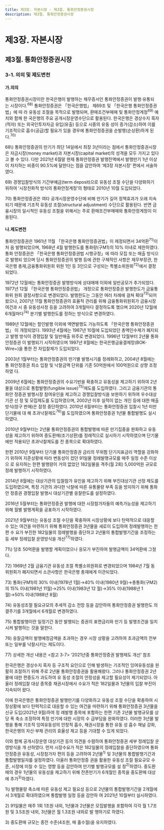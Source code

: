 ```yaml
---
title: 제3장. 자본시장 - 제3절. 통화안정증권시장
description: 제3절. 통화안정증권시장
---
```


# 제3장. 자본시장

## 제3절. 통화안정증권시장

### 3-1. 의의 및 제도변천

#### 가.의의

통화안정증권시장이란 한국은행이 발행하는 채무증서인 통화안정증권이 발행·유통되
는 시장이다.$^{68)}$ 통화안정증권은 「한국은행법」 제69조 및 「한국은행 통화안정증권법」에 따
라 유동성 조절을 목적으로 발행되며, 환매조건부매매 및 통화안정계정$^{69)}$ 예치와 함께 한
국은행의 주요 공개시장운영수단으로 활용된다.
한국은행은 경상수지 흑자(적자) 또는 외국인투자자금 유입(유출) 등으로 시중의 유동
성이 증가(감소)하여 이를 기조적으로 흡수(공급)할 필요가 있을 경우에 통화안정증권을
순발행(순상환)하게 된다.$^{70)}$

<GComment>
68\) 통화안정증권의 만기가 최단 14일에서 최장 3년이라는 점에서 통화안정증권시장은 자금시장(money market)과 자본시장(capital
market)의 성격을 모두 가지고 있다고 볼 수 있다. 다만 2021년 6월말 현재 통화안정증권 발행잔액에서 발행만기 1년 이상이 차지하는
비중이 90.5%에 달한다는 점을 감안하여 ‘제3장 자본시장’ 편에서 서술하였다.

69\) 경쟁입찰방식의 기간부예금(term deposit)으로 유동성 조절 수단을 다양화하기 위하여 ‘시장친화적 방식의 통화안정계정’의 형태로
2010년 10월 도입되었다.

70\) 통화안정증권은 여타 공개시장운영수단에 비해 만기가 길어 정책효과가 오래 지속되기 때문에 기조적 유동성 조절(structural
adjustment) 수단으로 활용된다. 반면 금융시장의 일시적인 유동성 조절을 위해서는 주로 환매조건부매매와 통화안정계정이 이용된다.
</GComment>

#### 나.제도변천

통화안정증권은 1961년 11월 「한국은행 통화안정증권법」이 제정되면서 34억환$^{71)}$이 처
음 발행되었으며, 1968년 4월 발행한도를 통화량(구M1)의 10% 이내로 제한하였다. 통화
안정증권은 「한국은행 통화안정증권법 시행규정」에 따라 모집 또는 매출 방식으로 발행되
었으며 당시 통화안정증권의 발행 등에 관한 구체적인 사항은 재무부장관, 한국은행 총재,금융통화위원회 위원 1인 등 3인으로 구성되는 특별소위원회$^{72)}$에서 결정되었다.

1972년 12월에는 통화안정증권 발행방식에 상대매매 이외에 일반공모가 추가되었다.
1977년 12월 「한국은행 통화안정증권법」 개정으로 통화안정증권 발행한도가 금융통화위
원회 결정사항으로 변경되었다. 발행한도는 그동안 여러 차례에 걸쳐 확대$^{73)}$되어 왔으나,
2007년 11월 통화안정증권의 효율적 관리를 위해 금융통화위원회가 금융시장 여건과 시
중 유동성사정 등을 고려하여 3개월마다 결정하도록 했으며 2020년 12월에 6개월마다$^{74)}$
분기별 발행한도를 정하는 방식으로 변경하였다.

1989년 12월에는 할인발행 이외에 액면발행도 가능하도록 「한국은행 통화안정증권법」
이 개정되었다. 1993년 4월에는 1987년 10월에 도입되었던 총액인수제가 폐지되고 발행
방식이 경쟁입찰 및 일반매출 위주로 변경되었다. 1996년 12월부터 2년물 통화안정증권
이 발행되기 시작하였으며 1997년 8월에는 한국은행금융결제망(BOK-Wire+)을 통한 전
자입찰제가 도입되었다.

2003년 1월부터는 통화안정증권의 만기별 발행시기를 정례화하고, 2004년 8월에는 통
화안정증권 최소 입찰 및 낙찰금액 단위를 기존 50억원에서 100억원으로 상향 조정하였
다.

2009년 6월에는 통화안정증권의 수요기반을 확충하고 유동성을 제고하기 위하여 2년
물을 대상으로 통합발행(fungible issue)$^{75)}$제도를 도입하였다. 그리고 금융기관의 통화안
정증권 발행시장 참여유인을 제고하고 경쟁입찰방식을 보완하기 위하여 우수대상기관 선
정 및 모집제도를 도입하였으며, 2002년 이후 실적이 없는 개인 등에 대한 매출방식(창구
판매)은 잠정 중단하였다. 2010년 6월부터는 통화안정증권 입찰시 1년 미만 단기물에 대
해 초과낙찰제도$^{76)}$를 도입하였으며 통화안정증권 1년물 통합발행도 실시하였다.

2010년 9월부터는 2년물 통화안정증권의 통합발행에 따른 만기집중을 완화하고 유동
성을 제고하기 위하여 중도환매(조기상환)를 정례적으로 실시하기 시작하였으며 단기물
에만 적용되던 초과낙찰제도를 전 종목으로 확대하였다.

한편 2010년 9월부터 단기물 통화안정증권 금리의 무위험 단기지표금리 역할을 강화하
기 위하여 지준상황에 따라 변동성이 컸던 91일물 정례발행규모를 매주 일정 수준 이상으
로 유지하는 한편 발행량이 거의 없었던 182일물을 격주(월 2회) 5,000억원 규모로 정례
발행하기 시작하였다.

2014년 8월에는 대상기관의 입찰참가 유인을 제고하기 위해 부진대상기관 선정 제도를
도입하였으며, 특정 기관의 과다한 낙찰에 따른 유통물량 부족 등을 방지하기 위해 통화안
정증권 경쟁입찰 발행시 대상기관별 응찰한도를 설정하였다.

2016년 5월부터는 통화안정증권 발행에 대한 시장참가자들의 예측가능성을 제고하기
위해 월별 발행계획을 공표하기 시작하였다.

2021년 9월부터는 유동성 조절 수단을 확충하여 시장상황에 보다 탄력적으로 대응할 수
있는 여건을 마련하기 위해 통화안정증권 3년물을 새로이 도입하여 정례발행하는 한편 수
요가 부진한 182일물의 정례발행을 중단하고 2년물의 통합발행기간을 조정하는 등 세부
정례입찰 운영방식을 개선$^{77)}$하였다.


<GCenterImg src ="/fm/t3-31.png" caption="표3-31. 통화안정증권 제도 변천"/>


<GComment>
71\) 당초 50억환을 발행할 계획이었으나 응모가 부진하여 발행금액이 34억환에 그쳤다.

72\) 1969년 2월 금융기관 유동성 조절 특별소위원회로 변경되었으며 1984년 7월 동 위원회가 폐지되면서 소관사항은 한국은행 총재에게
이관되었다.

73\) 통화(구M1)의 30% 이내(1978년 1월)→40% 이내(1980년 9월)→총통화(구M2)의 15% 이내(1981년 11월)→25% 이내(1983년 12
월)→35% 이내(1988년 1월)→50% 이내(1988년 8월)

74\) 유동성조절 필요규모의 추세적 감소 전망 등을 감안하여 통화안정증권 발행한도 의결주기를 3개월에서 6개월로 변경하였다.

75\) 통합발행이란 일정기간 동안 발행되는 증권의 표면금리와 만기 등 발행조건을 일치시켜 발행하는 것을 말한다.

76\) 응찰금액이 발행예정금액을 초과하는 경우 시장 상황을 고려하여 초과금액의 전부 또는 일부를 낙찰시키는 제도이다.

77\) 상세한 개선 내용은 \<참고 3-7\> ‘2021년중 통화안정증권 발행제도 개선’ 참조
</GComment>


<Card title ="[참고3-7] 2021년중 통화안정증권 발행제도 개선">


한국은행은 경상수지 흑자 등 구조적 요인으로 인해 발생하는 기조적인 잉여유동성을 원활히 조절하기
위해 주로 2년물 통화안정증권을 활용해왔다. 그러나 통화안정증권 2년물에 대한 편중도가 과도하여 유
동성 조절의 안정성을 제고할 필요성이 제기되었다. 아울러 정례입찰 대상 종목중 채권시장에서 수요가
적은 182일물과 1년물의 입찰 부진이 지속되어 왔다.

이에 한국은행은 통화안정증권 발행만기를 다양화하고 유동성 조절 수단을 확충하여 시장상황에 보다
탄력적으로 대응할 수 있는 여건을 마련하기 위해 통화안정증권 3년물을 신규 도입(2021년 9월)하여 정
례발행 종목에 포함하는 한편 기존 2년물 발행규모를 상당 폭 축소 조정하여 특정 만기에 대한 시장의 수
급부담을 완화하였다. 이러한 3년물 발행을 통해 기조적 잉여유동성의 안정적 흡수, 채권시장을 통한 유동
성 흡수 채널 강화, 한국은행의 자산·부채 관리의 효율성 제고 등을 기대할 수 있게 되었다.

이와 함께 공개시장운영 대상기관 등의 의견을 수렴하여 통화안정증권 세부 정례입찰 운영방식을 개
선하였다. 먼저 시장수요가 적은 182일물의 정례입찰을 중단하였으며 통화안정증권 유동성, 시장참가자
편의 등을 고려하여 2년물$^{1)}$ 및 3년물의 통합발행기간과 통합발행일자를 설정하였다. 아울러 통화안정증
권을 활용한 유동성 조절 필요규모 수준, 시장에 미칠 수 있는 영향 등을 감안하여 만기별 발행규모를 설
정$^{2)}$하였다. 중도환매의 경우 1년물의 유동성을 제고하기 위해 잔존만기가 6개월인 종목을 중도환매 대상
에 추가$^{3)}$하였다.

<GCenterImg src ="/fm/t3-32.png" caption="표3-32. 통화안정증권 정례발행 운용방식 개선(요약)"/>

<GComment>
1\) 발행물량 축소에 따른 유동성 제고 필요성 등으로 2년물의 통합발행기간을 2개월에서 3개월로 확대하였으며 통합발행 일정 등을 감안하
여 2021년 10월부터 실시하였다.

2\) 91일물은 매주 1회 1조원 내외, 1년물과 2년물은 모집발행을 포함하여 각각 월 1.7조원 및 3.5조원 내외, 3년물은 월 1.3조원 내외로 발
행하기로 하였다.

3\) 중도환매 규모는 종전 수준(4조원, 매 홀수월)을 유지하였다.
</GComment>

</Card>